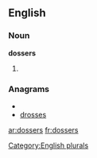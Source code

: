 
==English==

===Noun===
'''dossers'''

# {{plural of|[[dosser]]}}

===Anagrams===
* {{alphagram|deorsss}}
* [[drosses#English|drosses]]


[[Category:English plurals]]

[[ar:dossers]]
[[fr:dossers]]